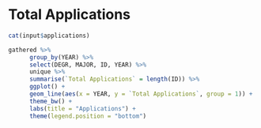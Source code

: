 # Total Applications

```r
cat(input$applications)
```

```r
gathered %>%
      group_by(YEAR) %>%
      select(DEGR, MAJOR, ID, YEAR) %>%
      unique %>%
      summarise(`Total Applications` = length(ID)) %>%
      ggplot() +
      geom_line(aes(x = YEAR, y = `Total Applications`, group = 1)) +
      theme_bw() +
      labs(title = "Applications") +
      theme(legend.position = "bottom")
```
\newpage
